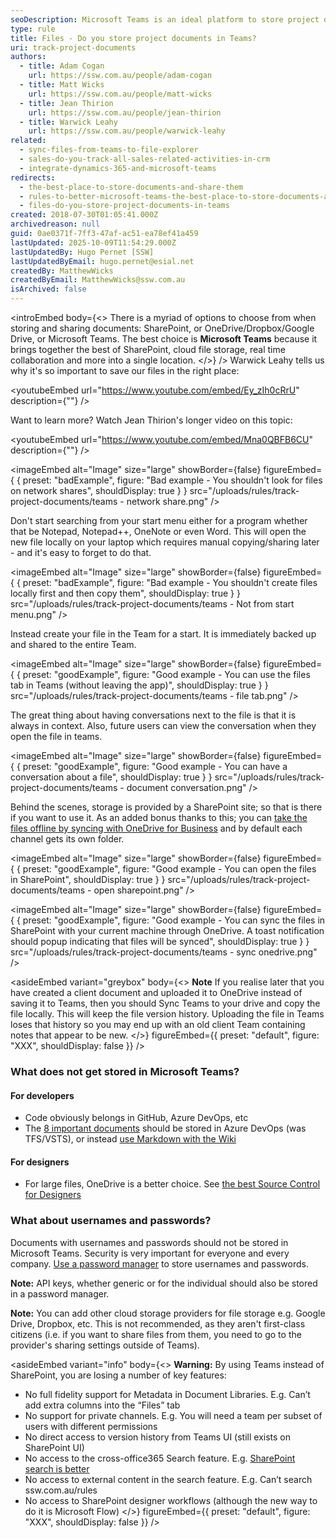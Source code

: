 ```yaml
---
seoDescription: Microsoft Teams is an ideal platform to store project documents due to its integration with SharePoint, real-time collaboration features, and seamless sharing capabilities.
type: rule
title: Files - Do you store project documents in Teams?
uri: track-project-documents
authors:
  - title: Adam Cogan
    url: https://ssw.com.au/people/adam-cogan
  - title: Matt Wicks
    url: https://ssw.com.au/people/matt-wicks
  - title: Jean Thirion
    url: https://ssw.com.au/people/jean-thirion
  - title: Warwick Leahy
    url: https://ssw.com.au/people/warwick-leahy
related:
  - sync-files-from-teams-to-file-explorer
  - sales-do-you-track-all-sales-related-activities-in-crm
  - integrate-dynamics-365-and-microsoft-teams
redirects:
  - the-best-place-to-store-documents-and-share-them
  - rules-to-better-microsoft-teams-the-best-place-to-store-documents-and-share-them
  - files-do-you-store-project-documents-in-teams
created: 2018-07-30T01:05:41.000Z
archivedreason: null
guid: 0ae0371f-7ff3-47af-ac51-ea78ef41a459
lastUpdated: 2025-10-09T11:54:29.000Z
lastUpdatedBy: Hugo Pernet [SSW]
lastUpdatedByEmail: hugo.pernet@esial.net
createdBy: MatthewWicks
createdByEmail: MatthewWicks@ssw.com.au
isArchived: false
---
```


<introEmbed
  body={<>
There is a myriad of options to choose from when storing and sharing documents: SharePoint, or OneDrive/Dropbox/Google Drive, or Microsoft Teams. The best choice is **Microsoft Teams** because it brings together the best of SharePoint, cloud file storage, real time collaboration and more into a single location.
  </>}
/>
Warwick Leahy tells us why it's so important to save our files in the right place:

<youtubeEmbed url="https://www.youtube.com/embed/Ey_zIh0cRrU" description={""} />

Want to learn more? Watch Jean Thirion's longer video on this topic:

<youtubeEmbed url="https://www.youtube.com/embed/Mna0QBFB6CU" description={""} />

<imageEmbed
  alt="Image"
  size="large"
  showBorder={false}
  figureEmbed={ {
    preset: "badExample",
    figure: "Bad example - You shouldn't look for files on network shares",
    shouldDisplay: true
  } }
  src="/uploads/rules/track-project-documents/teams - network share.png"
/>

Don't start searching from your start menu either for a program whether that be Notepad, Notepad++, OneNote or even Word. This will open the new file locally on your laptop which requires manual copying/sharing later - and it's easy to forget to do that.

<imageEmbed
  alt="Image"
  size="large"
  showBorder={false}
  figureEmbed={ {
    preset: "badExample",
    figure: "Bad example - You shouldn't create files locally first and then copy them",
    shouldDisplay: true
  } }
  src="/uploads/rules/track-project-documents/teams - Not from start menu.png"
/>

Instead create your file in the Team for a start. It is immediately backed up and shared to the entire Team.

<imageEmbed
  alt="Image"
  size="large"
  showBorder={false}
  figureEmbed={ {
    preset: "goodExample",
    figure: "Good example - You can use the files tab in Teams (without leaving the app)",
    shouldDisplay: true
  } }
  src="/uploads/rules/track-project-documents/teams - file tab.png"
/>

The great thing about having conversations next to the file is that it is always in context. Also, future users can view the conversation when they open the file in teams.

<imageEmbed
  alt="Image"
  size="large"
  showBorder={false}
  figureEmbed={ {
    preset: "goodExample",
    figure: "Good example - You can have a conversation about a file",
    shouldDisplay: true
  } }
  src="/uploads/rules/track-project-documents/teams - document conversation.png"
/>

Behind the scenes, storage is provided by a SharePoint site; so that is there if you want to use it. As an added bonus thanks to this; you can [take the files offline by syncing with OneDrive for Business](/sync-files-from-teams-to-file-explorer) and by default each channel gets its own folder.

<imageEmbed
  alt="Image"
  size="large"
  showBorder={false}
  figureEmbed={ {
    preset: "goodExample",
    figure: "Good example - You can open the files in SharePoint",
    shouldDisplay: true
  } }
  src="/uploads/rules/track-project-documents/teams - open sharepoint.png"
/>

<imageEmbed
  alt="Image"
  size="large"
  showBorder={false}
  figureEmbed={ {
    preset: "goodExample",
    figure: "Good example - You can sync the files in SharePoint with your current machine through OneDrive. A toast notification should popup indicating that files will be synced",
    shouldDisplay: true
  } }
  src="/uploads/rules/track-project-documents/teams - sync onedrive.png"
/>

<asideEmbed
  variant="greybox"
  body={<>
    **Note**
If you realise later that you have created a client document and uploaded it to OneDrive instead of saving it to Teams, then you should Sync Teams to your drive and copy the file locally. This will keep the file version history. Uploading the file in Teams loses that history so you may end up with an old client Team containing notes that appear to be new.
  </>}
  figureEmbed={{
    preset: "default",
    figure: "XXX",
    shouldDisplay: false
  }}
/>

### What does not get stored in Microsoft Teams?

#### For developers

- Code obviously belongs in GitHub, Azure DevOps, etc
- The [8 important documents](/do-you-review-the-documentation) should be stored in Azure DevOps (was TFS/VSTS), or instead [use Markdown with the Wiki](/do-you-make-getting-started-on-a-project-easy-for-new-developers)

#### For designers

- For large files, OneDrive is a better choice. See [the best Source Control for Designers](/do-you-know-the-best-source-control-for-designers)

### What about usernames and passwords?

Documents with usernames and passwords should not be stored in Microsoft Teams. Security is very important for everyone and every company. [Use a password manager](/password-manager) to store usernames and passwords.

**Note:** API keys, whether generic or for the individual should also be stored in a password manager.

**Note:** You can add other cloud storage providers for file storage e.g. Google Drive, Dropbox, etc. This is not recommended, as they aren't first-class citizens (i.e. if you want to share files from them, you need to go to the provider's sharing settings outside of Teams).

<asideEmbed
  variant="info"
  body={<>
    **Warning:** By using Teams instead of SharePoint, you are losing a number of key features:

- No full fidelity support for Metadata in Document Libraries. E.g. Can’t add extra columns into the “Files” tab
- No support for private channels. E.g. You will need a team per subset of users with different permissions
- No direct access to version history from Teams UI (still exists on SharePoint UI)
- No access to the cross-office365 Search feature. E.g. [SharePoint search is better](https://youtu.be/TiWzzdASVWE)
- No access to external content in the search feature. E.g. Can’t search ssw.com.au/rules
- No access to SharePoint designer workflows (although the new way to do it is Microsoft Flow)
  </>}
  figureEmbed={{
    preset: "default",
    figure: "XXX",
    shouldDisplay: false
  }}
/>
